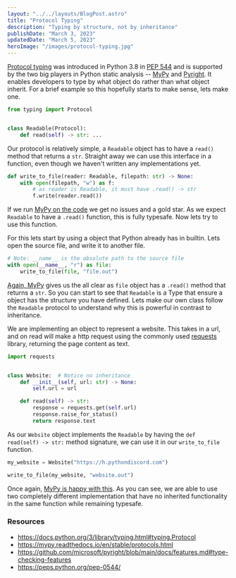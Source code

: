 ```yaml
---
layout: "../../layouts/BlogPost.astro"
title: "Protocol Typing"
description: "Typing by structure, not by inheritance"
publishDate: "March 3, 2023"
updatedDate: "March 5, 2023"
heroImage: "/images/protocol-typing.jpg"
---
```


[Protocol typing](https://docs.python.org/3/library/typing.html#typing.Protocol) was introduced in Python 3.8 in
[PEP 544](https://peps.python.org/pep-0544/) and is supported by the two big players in Python static analysis --
[MyPy](https://docs.python.org/3/library/typing.html#typing.Protocol) and [
Pyright](https://github.com/microsoft/pyright/blob/main/docs/features.md#type-checking-features). It enables developers to
type by what object do rather than what object inherit. For a brief example so this hopefully starts to make sense, lets make one.

```python
from typing import Protocol


class Readable(Protocol):
    def read(self) -> str: ...
```

Our protocol is relatively simple, a `Readable` object has to have a `read()` method that returns a `str`. Straight away we can
use this interface in a function, even though we haven't written any implementations yet.

```python
def write_to_file(reader: Readable, filepath: str) -> None:
    with open(filepath, "w") as f:
        # as reader is Readable, it must have .read() -> str
        f.write(reader.read())
```

If we run [MyPy on the code](https://mypy-play.net/?mypy=latest&python=3.11&gist=495b48e01b44d5139b89b771fbb5477e) we get
no issues and a gold star. As we expect `Readable` to have a `.read()` function, this is fully typesafe. Now lets try to use
this function.

For this lets start by using a object that Python already has in builtin. Lets open the source file, and write it to another file.

```python
# Note: __name__ is the absolute path to the source file
with open(__name__, "r") as file:
    write_to_file(file, "file.out")
```

[Again, MyPy](https://mypy-play.net/?mypy=latest&python=3.11&gist=1f1d1fbad94dc88c782b58b16ff95c38) gives us the all clear as
`file` object has a `.read()` method that returns a `str`. So you can start to see that `Readable` is a Type that ensure a object
has the structure you have defined. Lets make our own class follow the `Readable` protocol to understand why this is powerful in
contrast to inheritance.

We are implementing an object to represent a website. This takes in a url, and on read will make a http request using the commonly
used [requests](https://requests.readthedocs.io/en/latest/) library, returning the page content as text.

```python
import requests


class Website:  # Notice no inheritance
    def __init__(self, url: str) -> None:
        self.url = url

    def read(self) -> str:
        response = requests.get(self.url)
        response.raise_for_status()
        return response.text
```

As our `Website` object implements the `Readable` by having the `def read(self) -> str:` method signature, we can use it in
our `write_to_file` function.

```python
my_website = Website("https://h.pythondiscord.com")

write_to_file(my_website, "website.out")
```

Once again, [MyPy is happy with this](https://gist.github.com/GDWR/2dd090fb24c8eb87d696f931e6d76c95). As you can see, we are able
to use two completely different implementation that have no inherited functionality in the same function while remaining typesafe.


### Resources
- https://docs.python.org/3/library/typing.html#typing.Protocol
- https://mypy.readthedocs.io/en/stable/protocols.html
- https://github.com/microsoft/pyright/blob/main/docs/features.md#type-checking-features
- https://peps.python.org/pep-0544/
